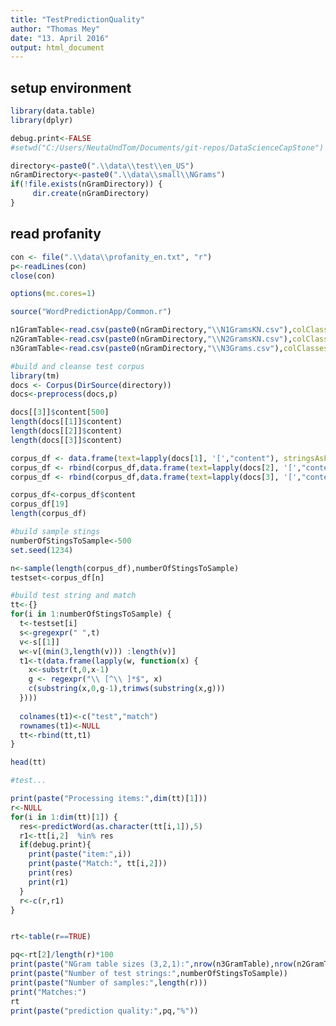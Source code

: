```yaml
---
title: "TestPredictionQuality"
author: "Thomas Mey"
date: "13. April 2016"
output: html_document
---
```



## setup environment
```r
library(data.table)
library(dplyr)

debug.print<-FALSE
#setwd("C:/Users/NeutaUndTom/Documents/git-repos/DataScienceCapStone")

directory<-paste0(".\\data\\test\\en_US")
nGramDirectory<-paste0(".\\data\\small\\NGrams")
if(!file.exists(nGramDirectory)) {
     dir.create(nGramDirectory)
}
```

## read profanity
```r
con <- file(".\\data\\profanity_en.txt", "r") 
p<-readLines(con) 
close(con)
``` 



```r
options(mc.cores=1)

source("WordPredictionApp/Common.r")

n1GramTable<-read.csv(paste0(nGramDirectory,"\\N1GramsKN.csv"),colClasses = c("character","integer"))
n2GramTable<-read.csv(paste0(nGramDirectory,"\\N2GramsKN.csv"),colClasses = c("character","character","integer"))
n3GramTable<-read.csv(paste0(nGramDirectory,"\\N3Grams.csv"),colClasses = c("character","character","integer"))

#build and cleanse test corpus
library(tm)   
docs <- Corpus(DirSource(directory))
docs<-preprocess(docs,p)

docs[[3]]$content[500]
length(docs[[1]]$content)
length(docs[[2]]$content)
length(docs[[3]]$content)

corpus_df <- data.frame(text=lapply(docs[1], '[',"content"), stringsAsFactors=F)
corpus_df <- rbind(corpus_df,data.frame(text=lapply(docs[2], '[',"content"), stringsAsFactors=F))
corpus_df <- rbind(corpus_df,data.frame(text=lapply(docs[3], '[',"content"), stringsAsFactors=F))

corpus_df<-corpus_df$content
corpus_df[19]
length(corpus_df)

#build sample stings
numberOfStingsToSample<-500
set.seed(1234)

n<-sample(length(corpus_df),numberOfStingsToSample)
testset<-corpus_df[n]


```

```r
#build test string and match
tt<-{}
for(i in 1:numberOfStingsToSample) {
  t<-testset[i]
  s<-gregexpr(" ",t)
  v<-s[[1]]
  w<-v[(min(3,length(v))) :length(v)]
  t1<-t(data.frame(lapply(w, function(x) {
    x<-substr(t,0,x-1)
    g <- regexpr("\\ [^\\ ]*$", x)
    c(substring(x,0,g-1),trimws(substring(x,g)))
  })))
  
  colnames(t1)<-c("test","match")
  rownames(t1)<-NULL
  tt<-rbind(tt,t1)
}

head(tt)


```

```r
#test...

print(paste("Processing items:",dim(tt)[1]))
r<-NULL
for(i in 1:dim(tt)[1]) {
  res<-predictWord(as.character(tt[i,1]),5)
  r1<-tt[i,2]  %in% res
  if(debug.print){
    print(paste("item:",i))
    print(paste("Match:", tt[i,2]))
    print(res)
    print(r1)
  }
  r<-c(r,r1)
}


rt<-table(r==TRUE)

pq<-rt[2]/length(r)*100
print(paste("NGram table sizes (3,2,1):",nrow(n3GramTable),nrow(n2GramTable),nrow(n1GramTable)))
print(paste("Number of test strings:",numberOfStingsToSample))
print(paste("Number of samples:",length(r)))
print("Matches:")
rt
print(paste("prediction quality:",pq,"%"))


```


